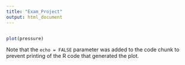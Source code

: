 ```yaml
---
title: "Exam_Project"
output: html_document
---
```


```r

```




```r
plot(pressure)
```

Note that the `echo = FALSE` parameter was added to the code chunk to prevent printing of the R code that generated the plot.
